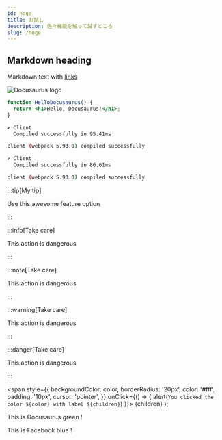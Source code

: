 ```yaml
---
id: hoge
title: お試し
description: 色々機能を触って試すところ
slug: /hoge
---
```


## Markdown heading

Markdown text with [links](./hello.md)

![Docusaurus logo](/img/docusaurus.png)


```jsx title="src/components/HelloDocusaurus.js"
function HelloDocusaurus() {
  return <h1>Hello, Docusaurus!</h1>;
}
```

```sh
✔ Client
  Compiled successfully in 95.41ms

client (webpack 5.93.0) compiled successfully

✔ Client
  Compiled successfully in 86.61ms

client (webpack 5.93.0) compiled successfully

```

:::tip[My tip]

Use this awesome feature option

:::

:::info[Take care]

This action is dangerous

:::

:::note[Take care]

This action is dangerous

:::

:::warning[Take care]

This action is dangerous

:::

:::danger[Take care]

This action is dangerous

:::

  <span
    style={{
      backgroundColor: color,
      borderRadius: '20px',
      color: '#fff',
      padding: '10px',
      cursor: 'pointer',
    }}
    onClick={() => {
      alert(`You clicked the color ${color} with label ${children}`)
    }}>
    {children}
  </span>
);

This is <Highlight color="#25c2a0">Docusaurus green</Highlight> !

This is <Highlight color="#1877F2">Facebook blue</Highlight> !